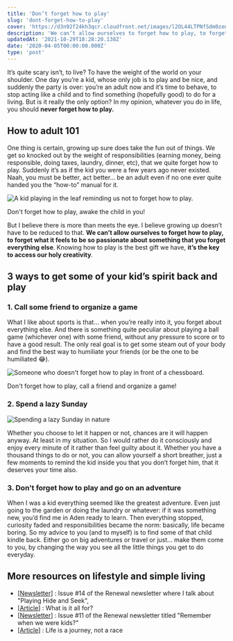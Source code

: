 ```yaml
---
title: 'Don’t forget how to play'
slug: 'dont-forget-how-to-play'
cover: 'https://d3n92f24kh3qcr.cloudfront.net/images/l2OL44LTPNfSdm0zonQ5.jpg'
description: 'We can’t allow ourselves to forget how to play, to forget what it feels like to be so passionate about something that you forget everything else.'
updatedAt: '2021-10-29T18:28:20.138Z'
date: '2020-04-05T00:00:00.000Z'
type: 'post'
---
```


It’s quite scary isn’t, to live? To have the weight of the world on your shoulder. One day you’re a kid, whose only job is to play and be nice, and suddenly the party is over: you’re an adult now and it’s time to behave, to stop acting like a child and to find something (hopefully good) to do for a living. But is it really the only option? In my opinion, whatever you do in life, you should **never forget how to play.**

## How to adult 101

One thing is certain, growing up sure does take the fun out of things. We get so knocked out by the weight of responsibilities (earning money, being responsible, doing taxes, laundry, dinner, etc), that we quite forget how to play. Suddenly it’s as if the kid you were a few years ago never existed. Naah, you must be better, act better... be an adult even if no one ever quite handed you the “how-to” manual for it.

![A kid playing in the leaf reminding us not to forget how to play.](https://d3n92f24kh3qcr.cloudfront.net/images/l2OL44LTPNfSdm0zonQ5.jpg)

Don't forget how to play, awake the child in you!

But I believe there is more than meets the eye. I believe growing up doesn’t have to be reduced to that. **We can’t allow ourselves to forget how to play, to forget what it feels to be so passionate about something that you forget everything else**. Knowing how to play is the best gift we have, **it’s the key to access our holy creativity**.

## 3 ways to get some of your kid’s spirit back and play

### 1. Call some friend to organize a game

What I like about sports is that... when you’re really into it, you forget about everything else. And there is something quite peculiar about playing a ball game (whichever one) with some friend, without any pressure to score or to have a good result. The only real goal is to get some steam out of your body and find the best way to humiliate your friends (or be the one to be humiliated 😂).

![Someone who doesn't forget how to play in front of a chessboard.](https://d3n92f24kh3qcr.cloudfront.net/images/FkvKtpcQQ6CspeiycqQ9.jpg)

Don't forget how to play, call a friend and organize a game!

### 2. Spend a lazy Sunday

![Spending a lazy Sunday in nature](https://d3n92f24kh3qcr.cloudfront.net/images/B00qAQYQhix4NxHvL2fw.jpg)

Whether you choose to let it happen or not, chances are it will happen anyway. At least in my situation. So I would rather do it consciously and enjoy every minute of it rather than feel guilty about it. Whether you have a thousand things to do or not, you can allow yourself a short breather, just a few moments to remind the kid inside you that you don’t forget him, that it deserves your time also.

### 3. Don't forget how to play and go on an adventure

When I was a kid everything seemed like the greatest adventure. Even just going to the garden or doing the laundry or whatever: if it was something new, you’d find me in Aden ready to learn. Then everything stopped, curiosity faded and responsibilities became the norm: basically, life became boring. So my advice to you (and to myself) is to find some of that child kindle back. Either go on big adventures or travel or just... make them come to you, by changing the way you see all the little things you get to do everyday.

## More resources on lifestyle and simple living

-   \[[Newsletter](https://us14.campaign-archive.com/?u=46f3d8f20bd328d717295b4c2&id=eb6ce40f6a)\] : Issue #14 of the Renewal newsletter where I talk about "Playing Hide and Seek",
-   \[[Article](https://mathcrln.com/creating/what-is-it-all-for/)\] : What is it all for?
-   \[[Newsletter](https://us14.campaign-archive.com/?u=46f3d8f20bd328d717295b4c2&id=0b2e0c6020)\] : Issue #11 of the Renewal newsletter titled "Remember when we were kids?"
-   \[[Article](https://mathcrln.com/lifestyle/life-is-a-journey-not-a-race/)\] : Life is a journey, not a race
